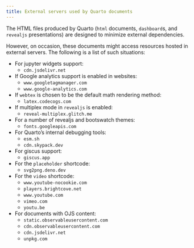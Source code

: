 ```yaml
---
title: External servers used by Quarto documents
---
```


The HTML files produced by Quarto (`html` documents, `dashboard`s, and `revealjs` presentations) are designed to minimize external dependencies.

However, on occasion, these documents might access resources hosted in external servers.
The following is a list of such situations:

- For jupyter widgets support:
  - `cdn.jsdelivr.net`
- If Google analytics support is enabled in websites:
  - `www.googletagmanager.com`
  - `www.google-analytics.com`
- If `webtex` is chosen to be the default math rendering method:
  - `latex.codecogs.com`
- If multiplex mode in `revealjs` is enabled:
  - `reveal-multiplex.glitch.me`
- For a number of revealjs and bootswatch themes:
  - `fonts.googleapis.com`
- For Quarto's internal debugging tools:
  - `esm.sh`
  - `cdn.skypack.dev`
- For giscus support:
  - `giscus.app`
- For the `placeholder` shortcode:
  - `svg2png.deno.dev`
- For the `video` shortcode:
  - `www.youtube-nocookie.com`
  - `players.brightcove.net`
  - `www.youtube.com`
  - `vimeo.com`
  - `youtu.be`
- For documents with OJS content:
  - `static.observableusercontent.com`
  - `cdn.observableusercontent.com`
  - `cdn.jsdelivr.net`
  - `unpkg.com`
